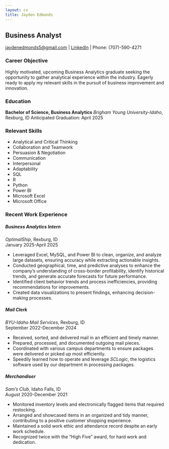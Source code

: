 ```yaml
---
layout: cv
title: Jayden Edmonds
---
```

## Business Analyst

<div id="webaddress">
  <a href="mailto:jaydenedmonds5@gmail.com">jaydenedmonds5@gmail.com</a> |
  <a href="https://www.linkedin.com/in/jayden-edmonds5/">LinkedIn</a> |
  <span>Phone: (707)-590-4271</span>
</div>


### Career Objective
Highly motivated, upcoming Business Analytics graduate 
seeking the opportunity to gather analytical experience within the industry. Eagerly ready to apply my relevant skills in the pursuit of business improvement and innovation.  

### Education
**Bachelor of Science, Business Analytics**
*Brigham Young University-Idaho*, Rexburg, ID
Anticipated Graduation: April 2025 

### Relevant Skills

- Analytical and Critical Thinking  
- Collaboration and Teamwork  
- Persuasion & Negotiation  
- Communication  
- Interpersonal  
- Adaptability  
- SQL  
- R  
- Python  
- Power BI  
- Microsoft Excel  
- Microsoft Office  

### Recent Work Experience

##### Business Analytics Intern
*OptimalShip*, Rexburg, ID  
January 2025-April 2025

- Leveraged Excel, MySQL, and Power BI to clean, organize, and analyze large datasets, ensuring accuracy while extracting actionable insights. 
- Conducted geographical, time, and predictive analyses to enhance the company's understanding of cross-border profitability, identify historical 
trends, and generate accurate forecasts for future performance. 
- Identified client behavior trends and process inefficiencies, providing recommendations for improvements. 
- Created data visualizations to present findings, enhancing decision-making processes. 

##### Mail Clerk
*BYU-Idaho Mail Services*, Rexburg, ID  
September 2022-December 2024

- Received, sorted, and delivered mail in an efficient and timely manner. 
- Prepared, processed, and documented outgoing mail pieces. 
- Coordinated with various campus departments to ensure packages were delivered or picked up most efficiently. 
- Speedily learned how to operate and leverage *SCLogic*, the logistics software used by our department in processing packages.

##### Merchandiser
*Sam’s Club*, Idaho Falls, ID  
August 2020-December 2021

- Monitored inventory levels and electronically flagged items that required restocking. 
- Arranged and showcased items in an organized and tidy manner, contributing to a positive customer shopping experience. 
- Maintained a solid work ethic and attendance record despite an early work schedule. 
- Recognized twice with the “High Five” award, for hard work and dedication.  

